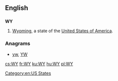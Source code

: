 {{also|wy|ŵy}}
==English==

==={{abbreviation-old}}===
'''WY'''

# [[Wyoming]], a state of the [[United States of America]].

===Anagrams===
* [[yw#English|yw]], [[YW#English|YW]]

[[Category:en:US States]]

[[cs:WY]]
[[fr:WY]]
[[ku:WY]]
[[hu:WY]]
[[pl:WY]]